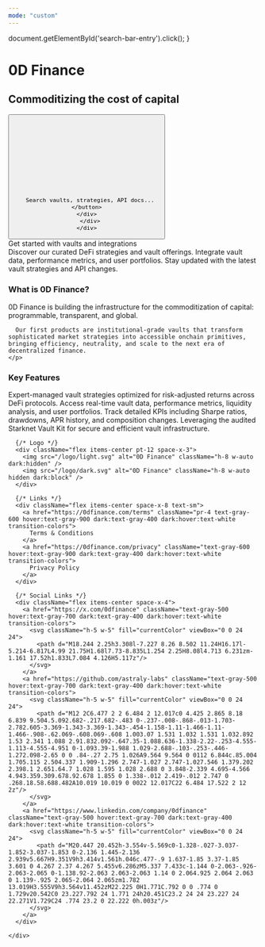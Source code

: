 ```yaml
---
mode: "custom"
---
```

  document.getElementById('search-bar-entry').click();
}

<div className="hero-section pb-24" style={{ position: 'relative' }}>
  <div style={{ position: 'absolute', top: 0, left: 0, right: 0, bottom: 0, backgroundImage: 'url(/logo/background.svg)', backgroundSize: 'cover', backgroundPosition: 'center', opacity: 0.15, zIndex: 0 }}></div>
  <div className="mx-auto max-w-7xl px-4 py-16 sm:px-6 sm:py-24 lg:px-8" style={{ position: 'relative', zIndex: 1 }}>
    <div className="text-center ">
      <h1 className="text-6xl pt-10 tracking-tight pb-10 text-gray-900 dark:text-white sm:text-5xl md:text-6xl">
        0D Finance
      </h1>
      <h2 className="text-xl tracking-tight pb-4 text-gray-900 dark:text-white">
        Commoditizing the cost of capital
      </h2>
      <div className="pb-8 max-w-2xl mx-auto">
      <div className="flex max-w-2xl items-center justify-center mx-auto" style={{ maxWidth: '500px' }}>
    <button
      type="button"
      className="hidden w-full lg:flex items-center text-sm leading-6 rounded-full py-2 pl-3 pr-3 shadow-sm text-gray-400 dark:text-white/50 bg-background-light dark:bg-background-dark dark:brightness-[1.1] dark:ring-1 dark:hover:brightness-[1.25] ring-1 ring-gray-400/20 hover:ring-gray-600/25 dark:ring-gray-600/30 dark:hover:ring-gray-500/30 focus:outline-primary"
      id="home-search-entry"
      style={{
        marginTop: '2rem',
        maxWidth: '100rem',
        width: '90%',
        margin: '2rem auto 0'
      }}
      onClick={openSearch}
    >
      <svg
        className="h-4 w-4 ml-1.5 flex-none bg-primary-light hover:bg-gray-600 dark:bg-white/50 dark:hover:bg-white/70"
        style={{
          marginRight: '0.5rem',
         maskImage:
           'url("https://mintlify.b-cdn.net/v6.5.1/solid/magnifying-glass.svg")',
         maskRepeat: 'no-repeat',
         maskPosition: 'center center',
        }}
      />

      Search vaults, strategies, API docs...
    </button>
    </div>
      </div>
    </div>
  </div>
</div>

<div className="mx-auto mb-12 justify-center items-center w-full max-w-7xl px-4 sm:px-6 lg:px-8">

<div className="text-2xl font-bold text-center pb-8">Get started with vaults and integrations</div>
<div className="max-w-5xl mx-auto">
<CardGroup cols={3}>
  <Card
    title="Explore Our Vaults"
    icon="vault"
    href="/0d/introduction"
  >
    Discover our curated DeFi strategies and vault offerings.
  </Card>
  <Card
    title="API Documentation"
    icon="code"
    href="/api-reference/0d/list-vaults"
  >
    Integrate vault data, performance metrics, and user portfolios.
  </Card>
  <Card
    title="View Changelog"
    icon="clock-rotate-left"
    href="/0d/changelog"
  >
    Stay updated with the latest vault strategies and API changes.
  </Card>
</CardGroup>

<div className="mt-24">
  <h3 className="text-xl font-bold text-center py-8">What is 0D Finance?</h3>
  <div className="max-w-3xl mx-auto text-center pb-8">
    <p className="text-gray-600 dark:text-gray-300 leading-relaxed">
      0D Finance is building the infrastructure for the commoditization of capital: programmable, transparent, and global.
      
      Our first products are institutional-grade vaults that transform sophisticated market strategies into accessible onchain primitives, bringing efficiency, neutrality, and scale to the next era of decentralized finance.
    </p>
  </div>
</div>

<div className="mt-12 pb-24">
  <h3 className="text-xl font-bold text-center pb-6">Key Features</h3>
  <CardGroup cols={2}>
    <Card
      title="Curated Strategies"
      icon="chess"
    >
      Expert-managed vault strategies optimized for risk-adjusted returns across DeFi protocols.
    </Card>
    <Card
      title="Comprehensive API"
      icon="plug"
    >
      Access real-time vault data, performance metrics, liquidity analysis, and user portfolios.
    </Card>
    <Card
      title="Transparent Performance"
      icon="chart-line"
    >
      Track detailed KPIs including Sharpe ratios, drawdowns, APR history, and composition changes.
    </Card>
    <Card
      title="Built on Starknet"
      icon="shield"
    >
      Leveraging the audited Starknet Vault Kit for secure and efficient vault infrastructure.
    </Card>
  </CardGroup>
</div>

</div>
</div>

<div className="mt-24 p-24 min-h-24 px-6 border-t border-gray-700 dark:border-gray-700">
  <div className="max-w-7xl p-12 mx-auto">
    <div className="flex flex-col md:flex-row items-center justify-between space-y-6 md:space-y-0">

      {/* Logo */}
      <div className="flex items-center pt-12 space-x-3">
        <img src="/logo/light.svg" alt="0D Finance" className="h-8 w-auto dark:hidden" />
        <img src="/logo/dark.svg" alt="0D Finance" className="h-8 w-auto hidden dark:block" />
      </div>

      {/* Links */}
      <div className="flex items-center space-x-8 text-sm">
        <a href="https://0dfinance.com/terms" className="pr-4 text-gray-600 hover:text-gray-900 dark:text-gray-400 dark:hover:text-white transition-colors">
          Terms & Conditions
        </a>
        <a href="https://0dfinance.com/privacy" className="text-gray-600 hover:text-gray-900 dark:text-gray-400 dark:hover:text-white transition-colors">
          Privacy Policy
        </a>
      </div>

      {/* Social Links */}
      <div className="flex items-center space-x-4">
        <a href="https://x.com/0dfinance" className="text-gray-500 hover:text-gray-700 dark:text-gray-400 dark:hover:text-white transition-colors">
          <svg className="h-5 w-5" fill="currentColor" viewBox="0 0 24 24">
            <path d="M18.244 2.25h3.308l-7.227 8.26 8.502 11.24H16.17l-5.214-6.817L4.99 21.75H1.68l7.73-8.835L1.254 2.25H8.08l4.713 6.231zm-1.161 17.52h1.833L7.084 4.126H5.117z"/>
          </svg>
        </a>
        <a href="https://github.com/astraly-labs" className="text-gray-500 hover:text-gray-700 dark:text-gray-400 dark:hover:text-white transition-colors">
          <svg className="h-5 w-5" fill="currentColor" viewBox="0 0 24 24">
            <path d="M12 2C6.477 2 2 6.484 2 12.017c0 4.425 2.865 8.18 6.839 9.504.5.092.682-.217.682-.483 0-.237-.008-.868-.013-1.703-2.782.605-3.369-1.343-3.369-1.343-.454-1.158-1.11-1.466-1.11-1.466-.908-.62.069-.608.069-.608 1.003.07 1.531 1.032 1.531 1.032.892 1.53 2.341 1.088 2.91.832.092-.647.35-1.088.636-1.338-2.22-.253-4.555-1.113-4.555-4.951 0-1.093.39-1.988 1.029-2.688-.103-.253-.446-1.272.098-2.65 0 0 .84-.27 2.75 1.026A9.564 9.564 0 0112 6.844c.85.004 1.705.115 2.504.337 1.909-1.296 2.747-1.027 2.747-1.027.546 1.379.202 2.398.1 2.651.64.7 1.028 1.595 1.028 2.688 0 3.848-2.339 4.695-4.566 4.943.359.309.678.92.678 1.855 0 1.338-.012 2.419-.012 2.747 0 .268.18.58.688.482A10.019 10.019 0 0022 12.017C22 6.484 17.522 2 12 2z"/>
          </svg>
        </a>
        <a href="https://www.linkedin.com/company/0dfinance" className="text-gray-500 hover:text-gray-700 dark:text-gray-400 dark:hover:text-white transition-colors">
          <svg className="h-5 w-5" fill="currentColor" viewBox="0 0 24 24">
            <path d="M20.447 20.452h-3.554v-5.569c0-1.328-.027-3.037-1.852-3.037-1.853 0-2.136 1.445-2.136 2.939v5.667H9.351V9h3.414v1.561h.046c.477-.9 1.637-1.85 3.37-1.85 3.601 0 4.267 2.37 4.267 5.455v6.286zM5.337 7.433c-1.144 0-2.063-.926-2.063-2.065 0-1.138.92-2.063 2.063-2.063 1.14 0 2.064.925 2.064 2.063 0 1.139-.925 2.065-2.064 2.065zm1.782 13.019H3.555V9h3.564v11.452zM22.225 0H1.771C.792 0 0 .774 0 1.729v20.542C0 23.227.792 24 1.771 24h20.451C23.2 24 24 23.227 24 22.271V1.729C24 .774 23.2 0 22.222 0h.003z"/>
          </svg>
        </a>
      </div>

    </div>
  </div>
</div>
